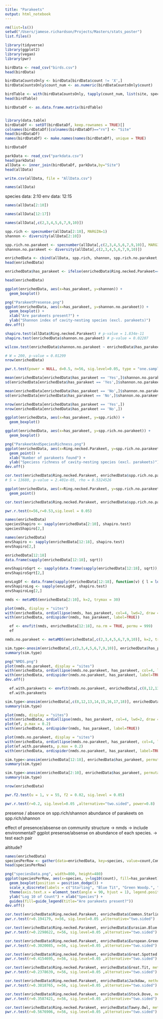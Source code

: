 ```yaml
---
title: "Parakeets"
output: html_notebook
---
```


```r
rm(list=ls())
setwd("/Users/jamese.richardson/Projects/Masters/stats_poster")
list.files()

library(tidyverse)
library(ggplot2)
library(vegan)
library(pwr)
```

```r
birdData <- read_csv("birds.csv")
head(birdData)

birdDataCountsOnly <- birdData[birdData$count != 'X',]
birdDataCountsOnly$count_num <- as.numeric(birdDataCountsOnly$count)
```

```r
birdTable <- with(birdDataCountsOnly, tapply(count_num, list(site, species), FUN = mean, default=0))
head(birdTable)
```


```r
birdDataDf <- as.data.frame.matrix(birdTable)


library(data.table)
birdDataDf <- setDT(birdDataDf, keep.rownames = TRUE)[]
colnames(birdDataDf)[colnames(birdDataDf)=="rn"] <- "Site"
head(birdDataDf)
names(birdDataDf) <- make.names(names(birdDataDf), unique = TRUE)

birdDataDf
```


```r
parkData <- read_csv("parkdata.csv")
head(parkData)
allData <- inner_join(birdDataDf, parkData,by="Site")
head(allData)

write.csv(allData, file = "AllData.csv")
```

```r
names(allData)
```

species data: 2:10
env data: 12:15

```r
names(allData[2:10])
```

```r
names(allData[12:17])
```

```r
names(allData[,c(2,3,4,5,6,7,9,10)])
```

```r
spp.rich <- specnumber(allData[2:10], MARGIN=1) 
shannon <- diversity(allData[2:10])

spp.rich.no.parakeet <- specnumber(allData[,c(2,3,4,5,6,7,9,10)], MARGIN=1) 
shannon.no.parakeet <- diversity(allData[,c(2,3,4,5,6,7,9,10)])

enrichedData <- cbind(allData, spp.rich, shannon, spp.rich.no.parakeet, shannon.no.parakeet)
head(enrichedData)

enrichedData$has_parakeet <- ifelse(enrichedData$Ring.necked.Parakeet==0, "No", "Yes")

head(enrichedData)
```

```r
ggplot(enrichedData, aes(x=has_parakeet, y=shannon)) + 
  geom_boxplot()

```

```r

png("ParakeetPresense.png")
ggplot(enrichedData, aes(x=has_parakeet, y=shannon.no.parakeet)) + 
  geom_boxplot() +
  xlab("Are parakeets present?") + 
  ylab("Shannon index of cavity-nesting species (excl. parakeets)")
dev.off()
```

```r
shapiro.test(allData$Ring.necked.Parakeet) # p-value = 1.834e-11
shapiro.test(enrichedData$shannon.no.parakeet) # p-value = 0.02207

wilcox.test(enrichedData$shannon.no.parakeet ~ enrichedData$has_parakeet)

# W = 200, p-value = 0.01299
nrow(enrichedData)

pwr.t.test(power = NULL, d=0.5, n=56, sig.level=0.05, type = "one.sample", alternative = "two.sided")

mean(enrichedData[enrichedData$has_parakeet == 'Yes',]$shannon.no.parakeet) # 0.9866319
sd(enrichedData[enrichedData$has_parakeet == 'Yes',]$shannon.no.parakeet) # 0.4047124

mean(enrichedData[enrichedData$has_parakeet == 'No',]$shannon.no.parakeet) # 0.6449975
sd(enrichedData[enrichedData$has_parakeet == 'No',]$shannon.no.parakeet) #  0.4658505000

nrow(enrichedData[enrichedData$has_parakeet == 'Yes',])
nrow(enrichedData[enrichedData$has_parakeet == 'No',])
```



```r
ggplot(enrichedData, aes(x=has_parakeet, y=spp.rich)) + 
  geom_boxplot()

```
```r
ggplot(enrichedData, aes(x=has_parakeet, y=spp.rich.no.parakeet)) + 
  geom_boxplot()

```



```r
png("ParakeetAndSpeciesRichness.png")
ggplot(enrichedData, aes(x=Ring.necked.Parakeet, y=spp.rich.no.parakeet, color=Function)) + 
  geom_point() +
  xlab("Number of parakeets found") + 
  ylab("Speciess richness of cavity-nesting species (excl. parakeets)")
dev.off()
```

```r
cor.test(enrichedData$Ring.necked.Parakeet, enrichedData$spp.rich.no.parakeet, method="spearman")
# S = 13680, p-value = 2.401e-05, rho = 0.5324526 

```


```r
ggplot(enrichedData, aes(x=Ring.necked.Parakeet, y=spp.rich.no.parakeet)) + 
  geom_point()

cor.test(enrichedData$Ring.necked.Parakeet, enrichedData$spp.rich.no.parakeet, method="spearman")
```
```r
pwr.r.test(n=56,r=0.53,sig.level = 0.05)
```

```r
names(enrichedData)
speciesShapiro <- sapply(enrichedData[2:10], shapiro.test)
speciesShapiro[2,]
```
```r
names(enrichedData)
envShapiro <- sapply(enrichedData[12:18], shapiro.test)
envShapiro[2,]
```

```r
enrichedData[12:18]
data.frame(sapply(enrichedData[12:18], sqrt))

envShapiroSqrt <- sapply(data.frame(sapply(enrichedData[12:18], sqrt)), shapiro.test)
envShapiroSqrt[2,]
```

```r
envLogDf <- data.frame(sapply(enrichedData[12:18], function(v) { l = log10(v); ifelse(v == -Inf, 0, v)}))
envShapiroLog <- sapply(envLogDf, shapiro.test)
envShapiroLog[2,]
```


```r
nmds <- metaMDS(enrichedData[2:10], k=2, trymax = 30) 

plot(nmds, display = "sites")
with(enrichedData, ordiellipse(nmds, has_parakeet, col=4, lwd=2, draw = "polygon", kind = c("sd"))) 
with(enrichedData, ordispider(nmds, has_parakeet, label=TRUE))
```

```r
  ef <- envfit(nmds, enrichedData[12:18], na.rm = TRUE, permu = 999) 
  ef
```

```r
nmds.no.parakeet <- metaMDS(enrichedData[,c(2,3,4,5,6,7,9,10)], k=2, trymax = 30) 

sim.type<-anosim(enrichedData[,c(2,3,4,5,6,7,9,10)], enrichedData$has_parakeet, permutations = 999, distance = "bray") 
summary(sim.type)

png("NMDS.png")
plot(nmds.no.parakeet, display = "sites")
with(enrichedData, ordiellipse(nmds.no.parakeet, has_parakeet, col=4, lwd=2, draw = "polygon", kind = c("sd"))) 
with(enrichedData, ordispider(nmds.no.parakeet, has_parakeet, label=TRUE))
dev.off()
```

```r
  ef.with.parakeets <- envfit(nmds.no.parakeet, enrichedData[,c(8,12,13,14,15,16,17,18)], na.rm = TRUE, permu = 999) 
  ef.with.parakeets
```

```r
sim.type<-anosim(enrichedData[,c(8,12,13,14,15,16,17,18)], enrichedData$has_parakeet, permutations = 999, distance = "bray") 
summary(sim.type)
```




```r
plot(nmds, display = "sites")
with(enrichedData, ordiellipse(nmds, has_parakeet, col=4, lwd=2, draw = "polygon", kind = c("sd")), label=T) 
plot(ef, p.max = 0.2)
with(enrichedData, ordispider(nmds, has_parakeet, label=TRUE))
```

```r
plot(nmds.no.parakeet, display = "sites")
with(enrichedData, ordiellipse(nmds.no.parakeet, has_parakeet, col=4, lwd=2, draw = "polygon", kind = c("sd"))) 
plot(ef.with.parakeets, p.max = 0.2)
with(enrichedData, ordispider(nmds.no.parakeet, has_parakeet, label=TRUE))
```


```r
sim.type<-anosim(enrichedData[12:18], enrichedData$has_parakeet, permutations = 999, distance = "bray") 
summary(sim.type)
```

```r
sim.type<-anosim(enrichedData[2:10], enrichedData$has_parakeet, permutations = 999, distance = "bray") 
summary(sim.type)
```


```r
nrow(enrichedData)
```

```r
pwr.f2.test(u = 1, v = 55, f2 = 0.02, sig.level = 0.05)
```
```r
pwr.r.test(r=0.2, sig.level=0.05 ,alternative="two.sided", power=0.8)
```



presense / absence on spp.rich/shannon
abundance of parakeets on spp.rich/shannon

effect of presence/absense on community structure -> nmds -> include environmental?
ggplot presense/absense on abundance of each species. -> test each pair

altitude?


```r
names(enrichedData)
speciesPerRow <- gather(data=enrichedData, key=species, value=count,Common.Starling,Eurasian.Blue.Tit,European.Green.Woodpecker,Great.Spotted.Woodpecker,Great.Tit,Jackdaw,Stock.Dove,Tawny.Owl, factor_key=TRUE)
head(speciesPerRow)
```

```r
png("speciesData.png", width=800, height=480)
ggplot(speciesPerRow, aes(x=species, y=log10(count), fill=has_parakeet)) + 
  geom_boxplot(position = position_dodge()) +
  scale_x_discrete(labels = c("Starling", "Blue Tit", "Green Woodp.", "Great Spot. Woodp.", "Great Tit", "Jackdaw", "Stock Dove", "Tawny Owl")) +
  theme(axis.text.x = element_text(angle = 90, hjust = 1), legend.position="bottom") +
  ylab("Log 10 of Count") + xlab("Species") +
  guides(fill=guide_legend(title="Are parakeets present?"))
dev.off()
```


```r
cor.test(enrichedData$Ring.necked.Parakeet, enrichedData$Common.Starling, method="spearman")
pwr.r.test(r=0.194179, n=56, sig.level=0.05 ,alternative="two.sided")

```

```r
cor.test(enrichedData$Ring.necked.Parakeet, enrichedData$Eurasian.Blue.Tit, method="spearman")
pwr.r.test(r=0.2298622, n=56, sig.level=0.05 ,alternative="two.sided")
```

```r
cor.test(enrichedData$Ring.necked.Parakeet, enrichedData$European.Green.Woodpecker, method="spearman")
pwr.r.test(r=0.3020085, n=56, sig.level=0.05 ,alternative="two.sided")
```



```r
cor.test(enrichedData$Ring.necked.Parakeet, enrichedData$Great.Spotted.Woodpecker, method="spearman")
pwr.r.test(r=0.4154695, n=56, sig.level=0.05 ,alternative="two.sided")
```
```r
cor.test(enrichedData$Ring.necked.Parakeet, enrichedData$Great.Tit, method="spearman")
pwr.r.test(r=0.2378639, n=56, sig.level=0.05 ,alternative="two.sided")
```

```r
cor.test(enrichedData$Ring.necked.Parakeet, enrichedData$Jackdaw, method="spearman")
pwr.r.test(r=0.3818765, n=56, sig.level=0.05 ,alternative="two.sided")
```

```r
cor.test(enrichedData$Ring.necked.Parakeet, enrichedData$Stock.Dove, method="spearman")
pwr.r.test(r=0.3587421, n=56, sig.level=0.05 ,alternative="two.sided")
```

```r
cor.test(enrichedData$Ring.necked.Parakeet, enrichedData$Tawny.Owl, method="spearman")
pwr.r.test(r=0.5676906, n=56, sig.level=0.05 ,alternative="two.sided")
```